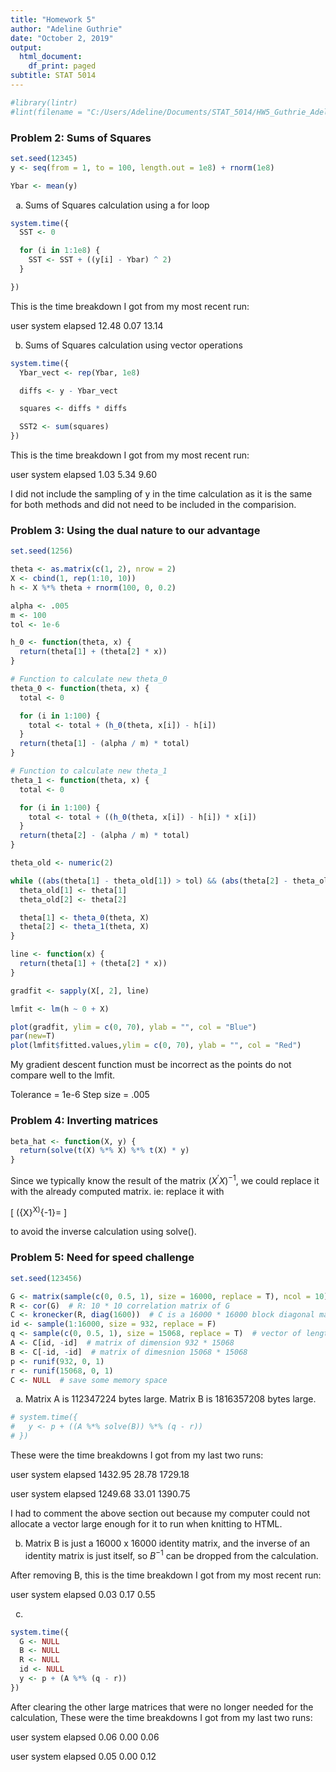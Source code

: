 ```yaml
---
title: "Homework 5"
author: "Adeline Guthrie"
date: "October 2, 2019"
output:
  html_document:
    df_print: paged
subtitle: STAT 5014
---
```


```r
#library(lintr)
#lint(filename = "C:/Users/Adeline/Documents/STAT_5014/HW5_Guthrie_Adeline.Rmd")
```


### Problem 2:  Sums of Squares

```r
set.seed(12345)
y <- seq(from = 1, to = 100, length.out = 1e8) + rnorm(1e8)

Ybar <- mean(y)
```


a. Sums of Squares calculation using a for loop

```r
system.time({
  SST <- 0

  for (i in 1:1e8) {
    SST <- SST + ((y[i] - Ybar) ^ 2)
  }

})
```
This is the time breakdown I got from my most recent run:

  user   system  elapsed 
  12.48    0.07   13.14 


b. Sums of Squares calculation using vector operations

```r
system.time({
  Ybar_vect <- rep(Ybar, 1e8)

  diffs <- y - Ybar_vect

  squares <- diffs * diffs

  SST2 <- sum(squares)
})
```
This is the time breakdown I got from my most recent run:

   user  system  elapsed 
   1.03    5.34    9.60 
   
I did not include the sampling of y in the time calculation as it is the same for both methods and did not need to be included in the comparision.


### Problem 3:  Using the dual nature to our advantage

```r
set.seed(1256)

theta <- as.matrix(c(1, 2), nrow = 2)
X <- cbind(1, rep(1:10, 10))
h <- X %*% theta + rnorm(100, 0, 0.2)

alpha <- .005
m <- 100
tol <- 1e-6

h_0 <- function(theta, x) {
  return(theta[1] + (theta[2] * x))
}

# Function to calculate new theta_0
theta_0 <- function(theta, x) {
  total <- 0

  for (i in 1:100) {
    total <- total + (h_0(theta, x[i]) - h[i])
  }
  return(theta[1] - (alpha / m) * total)
}

# Function to calculate new theta_1
theta_1 <- function(theta, x) {
  total <- 0

  for (i in 1:100) {
    total <- total + ((h_0(theta, x[i]) - h[i]) * x[i])
  }
  return(theta[2] - (alpha / m) * total)
}

theta_old <- numeric(2)

while ((abs(theta[1] - theta_old[1]) > tol) && (abs(theta[2] - theta_old[2]) > tol)) {
  theta_old[1] <- theta[1]
  theta_old[2] <- theta[2]

  theta[1] <- theta_0(theta, X)
  theta[2] <- theta_1(theta, X)
}

line <- function(x) {
  return(theta[1] + (theta[2] * x))
}

gradfit <- sapply(X[, 2], line)

lmfit <- lm(h ~ 0 + X)

plot(gradfit, ylim = c(0, 70), ylab = "", col = "Blue")
par(new=T)
plot(lmfit$fitted.values,ylim = c(0, 70), ylab = "", col = "Red")
```

My gradient descent function must be incorrect as the points do not compare well to the lmfit.

Tolerance = 1e-6
Step size = .005


### Problem 4:  Inverting matrices

```r
beta_hat <- function(X, y) {
  return(solve(t(X) %*% X) %*% t(X) * y)
}
```

Since we typically know the result of the matrix $({X}^\prime X)^{-1}$, we could replace it with the already computed matrix.  ie: replace it with 

 \[
   ({X}^\prime X)^{-1}=
  \left[ {\begin{array}{cc}
   \frac{1}{n} + \frac{\bar{X^2}}{S_{xx}} & \frac{-\bar{X}}{S_{xx}} \\
   \frac{-\bar{X}}{S_{xx}} & \frac{1}{S_{xx}} \\
  \end{array} } \right]
\]

to avoid the inverse calculation using solve().

### Problem 5:  Need for speed challenge

```r

set.seed(123456)

G <- matrix(sample(c(0, 0.5, 1), size = 16000, replace = T), ncol = 10)
R <- cor(G)  # R: 10 * 10 correlation matrix of G
C <- kronecker(R, diag(1600))  # C is a 16000 * 16000 block diagonal matrix
id <- sample(1:16000, size = 932, replace = F)
q <- sample(c(0, 0.5, 1), size = 15068, replace = T)  # vector of length 15068
A <- C[id, -id]  # matrix of dimension 932 * 15068
B <- C[-id, -id]  # matrix of dimesnion 15068 * 15068
p <- runif(932, 0, 1)
r <- runif(15068, 0, 1)
C <- NULL  # save some memory space
```

a. Matrix A is 112347224 bytes large.  Matrix B is 1816357208 bytes large.

```r
# system.time({
#   y <- p + ((A %*% solve(B)) %*% (q - r))
# })
```

These were the time breakdowns I got from my last two runs:

   user  system elapsed 
1432.95   28.78 1729.18 

   user  system elapsed 
1249.68   33.01 1390.75

I had to comment the above section out because my computer could not allocate a vector large enough for it to run when knitting to HTML.


b.  Matrix B is just a 16000 x 16000 identity matrix, and the inverse of an identity matrix is just itself, so $B^{-1}$ can be dropped from the calculation.

After removing B, this is the time breakdown I got from my most recent run:

  user  system elapsed 
  0.03    0.17    0.55 


c. 
```r
system.time({
  G <- NULL
  B <- NULL
  R <- NULL
  id <- NULL
  y <- p + (A %*% (q - r))
})
```

After clearing the other large matrices that were no longer needed for the calculation, These were the time breakdowns I got from my last two runs:

   user  system elapsed 
   0.06    0.00    0.06 
   
   user  system elapsed 
   0.05    0.00    0.12 